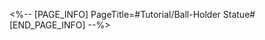<%-- [PAGE_INFO]
PageTitle=#Tutorial/Ball-Holder Statue#
[END_PAGE_INFO] --%>
{{Tutorial
|sort      = 630801
|title     = Ball-Holder Statue
|subtitle  = 
|type      = Adventure
|about     = 
|image1    = Tutorial Ball-Holder Statue 1.png{{subst:void|<!--$UPLOAD:<<SpriteOutput/TutorialPic/TutorialPage_630801.png>-<Tutorial Ball-Holder Statue 1.png>-<Tutorial Files>>-->}}
|text1     = The Ball-Holder Statue's {{Color|h|nobold=1|base can be destroyed by attacks}}, causing the ball to roll in the direction the statue faces, breaking obstacles along its path, and pushing open slightly ajar doors.
|image2    = Tutorial Ball-Holder Statue 2.png{{subst:void|<!--$UPLOAD:<<SpriteOutput/TutorialPic/TutorialPage_630802.png>-<Tutorial Ball-Holder Statue 2.png>-<Tutorial Files>>-->}}
|text2     = Oronyx's Prayer can be used to rewind the Ball-Holder Statue to when its base is undamaged.
}}